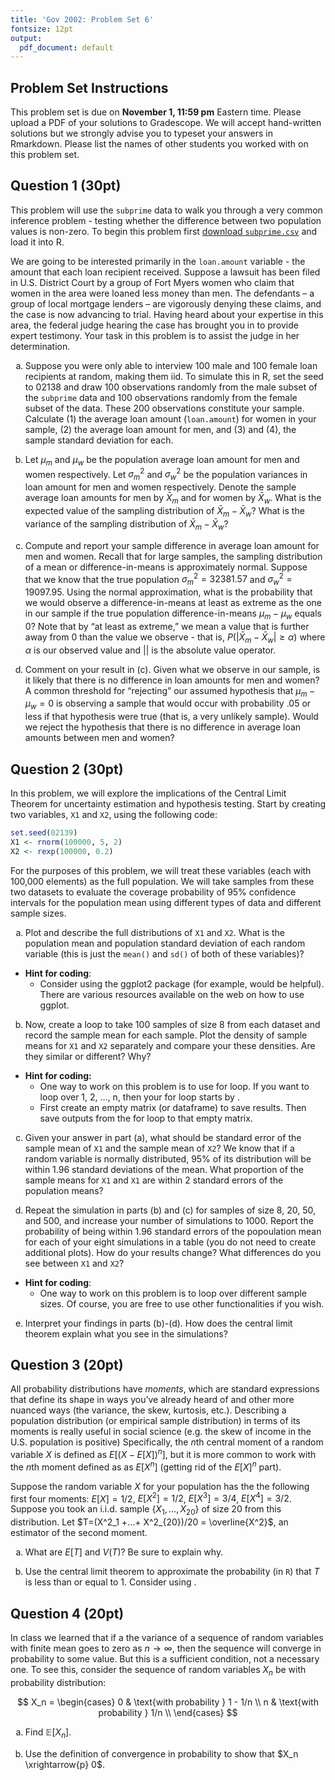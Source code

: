 ```yaml
---
title: 'Gov 2002: Problem Set 6'
fontsize: 12pt
output:
  pdf_document: default
---
```



## Problem Set Instructions 

This problem set is due on **November 1, 11:59 pm** Eastern time. Please upload a PDF of your solutions to Gradescope. We will accept hand-written solutions but we strongly advise you to typeset your answers in Rmarkdown. Please list the names of other students you worked with on this problem set. 

## Question 1 (30pt)

This problem will use the `subprime` data to walk you through a very common inference problem - testing whether the difference between two population values is non-zero. To begin this problem first [download `subprime.csv`](http://gov2002.mattblackwell.org/data/subprime.csv) and load it into R. 

\textbf{Hint for coding:} 
\begin{itemize}
  \item To load a csv file in R, type \texttt{data <- read.csv(\textit{name of the file})}. Then you can use an object called \texttt{data} throughout your R code.
  \item To load libraries (i.e., packages), type \texttt{library(\textit{name of the package})}. In this problem set, we suggest that you load ggplot2 and dplyr. If you have not installed these packages, install them by \texttt{install.packages(\textit{name of the package})}.
\end{itemize}

We are going to be interested primarily in the `loan.amount` variable - the amount that each loan recipient received. Suppose a lawsuit has been filed in U.S. District Court by a group of Fort Myers women who claim that women in the area were loaned less money than men. The defendants -- a group of local mortgage lenders -- are vigorously denying these claims, and the case is now advancing to trial. Having heard about your expertise in this area, the federal judge hearing the case has brought you in to provide expert testimony. Your task in this problem is to assist the judge in her determination.

a. Suppose you were only able to interview $100$ male and $100$ female loan recipients at random, making them iid. To simulate this in R, set the seed to 02138 and draw $100$ observations randomly from the male subset of the `subprime` data and $100$ observations randomly from the female subset of the data. These $200$ observations constitute your sample. Calculate (1) the average loan amount (`loan.amount`) for women in your sample, (2) the average loan amount for men, and (3) and (4), the sample standard deviation for each.

\textbf{Hint for coding:} 

\begin{itemize}
  \item To set the seed, type \texttt{set.seed(02138)}.
  \item To subset a dataframe called \texttt{data} based on a value (e.g., 0) of a variable called \texttt{var1}, type \texttt{data[data\$var1==0]}.
  \item To generate 100 random sample IDs from a vector $c(1, ..., N)$ with replacement, type \texttt{sample(1:N, 100, T)}.
  \item To get the mean of a variable \texttt{var1} of a dataframe \texttt{data}, type \texttt{mean(data\$var1)}. For SD, use \texttt{sd(data\$var1)}.
\end{itemize}


b. Let $\mu_{m}$ and $\mu_{w}$ be the population average loan amount for men and women respectively. Let $\sigma^2_{m}$ and $\sigma^2_{w}$ be the population variances in loan amount for men and women respectively. Denote the sample average loan amounts for men by $\bar{X}_{m}$ and for women by $\bar{X}_{w}$. What is the expected value of the sampling distribution of $\bar{X}_{m} - \bar{X}_{w}$? What is the variance of the sampling distribution of $\bar{X}_{m} - \bar{X}_{w}$?

c. Compute and report your sample difference in average loan amount for men and women. Recall that for large samples, the sampling distribution of a mean or difference-in-means is approximately normal. Suppose that we know that the true population $\sigma^2_{m} = 32381.57$ and $\sigma^2_{w} = 19097.95$. Using the normal approximation, what is the probability that we would observe a difference-in-means at least as extreme as the one in our sample if the true population difference-in-means $\mu_{m} - \mu_{w}$ equals 0? Note that by "at least as extreme," we mean a value that is further away from $0$ than the value we observe - that is, $P(|\bar{X}_{m} - \bar{X}_{w}| \ge \alpha)$ where $\alpha$ is our observed value and $||$ is the absolute value operator.

\textbf{Hint:}
\begin{itemize}
  \item To get $P(X > x)$, consider calculating $1 - P(X < x)$.
\end{itemize}

\textbf{Hint for coding:} 
\begin{itemize}
  \item To get the probability that a normally distributed random variable takes on a value less than or equal to some value \texttt{q} using the command \texttt{pnorm(q, mean, sd)} where \texttt{mean} is the mean of the normal distribution and \texttt{sd} is the standard deviation.
\end{itemize}

d. Comment on your result in (c). Given what we observe in our sample, is it likely that there is no difference in loan amounts for men and women? A common threshold for "rejecting" our assumed hypothesis that $\mu_{m} - \mu_{w} = 0$ is observing a sample that would occur with probability $.05$ or less if that hypothesis were true (that is, a very unlikely sample). Would we reject the hypothesis that there is no difference in average loan amounts between men and women?  























## Question 2 (30pt)

In this problem, we will explore the implications of the Central Limit Theorem for uncertainty estimation and hypothesis testing. Start by creating two variables, `X1` and `X2`, using the following code:

```r
set.seed(02139)
X1 <- rnorm(100000, 5, 2)
X2 <- rexp(100000, 0.2)
```

For the purposes of this problem, we will treat these variables (each with 100,000 elements) as the full population. We will take samples from these two datasets to evaluate the coverage probability of 95\% confidence intervals for the population mean using different types of data and different sample sizes.

a. Plot and describe the full distributions of `X1` and `X2`. What is the population mean and population standard deviation of each random variable (this is just the `mean()` and `sd()` of both of these variables)?

  - **Hint for coding**: 
    - Consider using the ggplot2 package (for example, \texttt{geom\_density} would be helpful). There are various resources available on the web on how to use ggplot.

b. Now, create a loop to take 100 samples of size 8 from each dataset and record the sample mean for each sample. Plot the density of sample means for `X1` and `X2` separately and compare your these densities. Are they similar or different? Why?


  - **Hint for coding:**
    - One way to work on this problem is to use for loop. If you want to loop over 1, 2, ..., n, then your for loop starts by \texttt{for(i in 1:n) \{...\}}.
    - First create an empty matrix (or dataframe) to save results. Then save outputs from the for loop to that empty matrix.


c. Given your answer in part (a), what should be standard error of the sample mean of `X1` and the sample mean of `X2`? We know that if a random variable is normally distributed, 95\% of its distribution will be within 1.96 standard deviations of the mean. What proportion of the sample means for `X1` and `X1` are within 2 standard errors of the population means? 

d. Repeat the simulation in parts (b) and (c) for samples of size 8, 20, 50, and 500, and increase your number of simulations to 1000. Report the probability of being within 1.96 standard errors of the popoulation mean for each of your eight simulations in a table (you do not need to create additional plots).  How do your results change?  What differences do you see between `X1` and `X2`?
  - **Hint for coding**:
    - One way to work on this problem is to loop over different sample sizes. Of course, you are free to use other functionalities if you wish.

e. Interpret your findings in parts (b)-(d). How does the central limit theorem explain what you see in the simulations?







































## Question 3 (20pt)

All probability distributions have *moments*, which are standard expressions that define its shape in ways you've already heard of and other more nuanced ways (the variance, the skew, kurtosis, etc.). Describing a population distribution (or empirical sample distribution) in terms of its moments is really useful in social science (e.g. the skew of income in the U.S. population is positive) Specifically, the $n$th central moment of a random variable $X$ is defined as $E[(X-E[X])^n]$, but it is more common to work with the $n$th moment defined as as $E[X^n]$ (getting rid of the $E[X]^n$ part).

Suppose the random variable $X$ for your population has the the following first four moments: $E[X]=1/2$, $E[X^2]=1/2$, $E[X^3]=3/4$, $E[X^4]=3/2$. Suppose you took an i.i.d. sample $\{X_1,\ldots,X_{20}\}$ of size 20 from this distribution. Let $T=(X^2_1 +...+ X^2_{20})/20 = \overline{X^2}$, an estimator of the second moment. 

a. What are $E[T]$ and $V(T)$? Be sure to explain why.

b. Use the central limit theorem to approximate the probability (in `R`) that $T$ is less than or equal to 1. \textbf{Hint for coding:} Consider using \texttt{pnorm}.












## Question 4 (20pt)

In class we learned that if a the variance of a sequence of random variables with finite mean goes to zero as $n\to\infty$, then the sequence will converge in probability to some value. But this is a sufficient condition, not a necessary one. To see this, consider the sequence of random variables $X_n$ be with probability distribution: 

$$
X_n = 
\begin{cases}
0 & \text{with probability    }  1 - 1/n \\
n & \text{with probability    } 1/n \\
\end{cases}
$$


(a) Find $\mathbb{E}[X_n]$.

(b) Use the definition of convergence in probability to show that $X_n \xrightarrow{p} 0$. 






